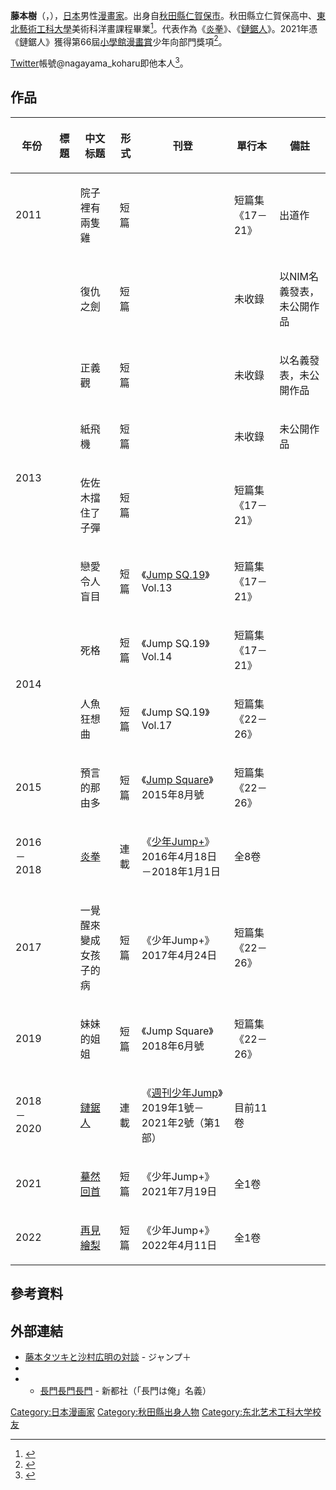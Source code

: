 {{noteTA
|zh-tw:鏈鋸人;zh-cn:电锯人
}}
{{Infobox 漫畫家
|圖片 = 
|姓名 = 藤本 樹
|日語原文 = 藤本 タツキ
|羅馬字 = Fujimoto Tatsuki
|性別 = 男
|出生日期 = {{Birth date and age|1992|10|10}}
|出生地點 = {{JPN}}[[秋田县|秋田县]][[仁贺保市|仁贺保市]]
|逝世日期 = 
|逝世地點 = 
|國籍 = {{JPN}}
|職業 = [[漫畫家|漫畫家]]
|活躍時期 = 2013年—
|類型 = 少年漫畫
|代表作 = 《[[炎拳|炎拳]]》<br />《[[鏈鋸人|鏈鋸人]]》
|獎項 = 2013年第11期[[Jump_Square|Jump Square]] crown新人漫画獎（《恋爱令人盲目》）
|簽名 = 
|官方網站 = 
}}
'''藤本樹'''（{{lang-ja|藤本タツキ}}，{{bd|1992年|10月10日||}}），[[日本|日本]]男性[[漫畫家|漫畫家]]。出身自[[秋田縣|秋田縣]][[仁賀保市|仁賀保市]]。秋田縣立仁賀保高中、[[東北藝術工科大學|東北藝術工科大學]]美術科洋畫課程畢業<ref>{{cite web|url=https://www.tuad.ac.jp/graduates_old/gra058/|script-title=ja:漫画家｜藤本 タツキ|publisher=[[東北藝術工科大學|東北藝術工科大學]]|date=|accessdate=2020-12-12|language=ja|archive-date=2021-01-11|archive-url=https://web.archive.org/web/20210111151718/https://www.tuad.ac.jp/graduates_old/gra058/|dead-url=no}}</ref>。代表作為《[[炎拳|炎拳]]》、《[[鏈鋸人|鏈鋸人]]》。2021年憑《鏈鋸人》獲得第66屆[[小學館漫畫賞|小學館漫畫賞]]少年向部門獎項<ref>{{cite web|url=https://comics.shogakukan.co.jp/news/28695|script-title=ja:第66回小学館漫画賞最終選考結果のお知らせ|publisher=[[小學館|小學館]]|date=2021-01-19|accessdate=2021-01-19|language=ja|archive-date=2021-02-25|archive-url=https://web.archive.org/web/20210225004708/https://comics.shogakukan.co.jp/news/28695|dead-url=no}}</ref>。

[[Twitter|Twitter]]帳號@nagayama_koharu即他本人<ref>{{cite web|url=https://rookie.shonenjump.com/info/entry/202007_blog|script-title=ja:【第66回】担当作家 藤本タツキ先生Q&A！|publisher=[[集英社|集英社]]|date=2020-07-02|accessdate=2020-12-12|language=ja|archive-date=2020-11-29|archive-url=https://web.archive.org/web/20201129083248/https://rookie.shonenjump.com/info/entry/202007_blog|dead-url=no}}</ref>。

== 作品 ==
{| class="wikitable" style="font-size:small"
|-
! 年份 !! 標題 !! 中文标题 !! 形式 !! 刊登 !! 單行本 !! 備註 
|-
| 2011 || {{lang|ja|庭には二羽ニワトリがいた}} || 院子裡有兩隻雞 || 短篇 || || 短篇集《17－21》 || 出道作
|-
|  || {{lang|ja|復讐の剣}} || 復仇之劍 || 短篇 || || 未收錄 || 以NIM名義發表，未公開作品
|-
| rowspan="4" | 2013 || {{lang|ja|正義の見方}} || 正義觀|| 短篇 || || 未收錄 || 以{{lang|ja|藤本たつき}}名義發表，未公開作品
|-
| {{lang|ja|かみひこうき}} || 紙飛機 || 短篇  || || 未收錄 || 未公開作品
|-
| {{lang|ja|佐々木くんが銃弾止めた}} || 佐佐木擋住了子彈 || 短篇 || || 短篇集《17－21》 || 
|-
| {{lang|ja|恋は盲目}} || 戀愛令人盲目 || 短篇 || 《[[Jump_Square|Jump SQ.19]]》Vol.13 || 短篇集《17－21》|| 
|-
| rowspan="2" | 2014 || {{lang|ja|シカク}} || 死格 || 短篇 || 《Jump SQ.19》Vol.14 || 短篇集《17－21》|| 
|-
| {{lang|ja|人魚ラプソディ}} || 人魚狂想曲 ||短篇 || 《Jump SQ.19》Vol.17 || 短篇集《22－26》|| 
|-
| 2015 || {{lang|ja|予言のナユタ}} || 預言的那由多 ||短篇 || 《[[Jump_Square|Jump Square]]》2015年8月號 || 短篇集《22－26》|| 
|-
| 2016－2018 || {{lang|ja|ファイアパンチ}} || [[炎拳|炎拳]] || 連載 || 《[[少年Jump+|少年Jump+]]》2016年4月18日－2018年1月1日 || 全8卷 || 
|-
| 2017 || {{lang|ja|目が覚めたら女の子になっていた病}} || 一覺醒來變成女孩子的病 || 短篇 || 《少年Jump+》2017年4月24日 || 短篇集《22－26》|| 
|-
| 2019 || {{lang|ja|妹の姉}} || 妹妹的姐姐 ||短篇 || 《Jump Square》2018年6月號 || 短篇集《22－26》|| 
|-
| 2018－2020 ||{{lang|ja|チェンソーマン}} || [[鏈鋸人|鏈鋸人]] ||  連載 || 《[[週刊少年Jump|週刊少年Jump]]》2019年1號－2021年2號（第1部） || 目前11卷 || 
|-
| 2021 || {{lang|ja|ルックバック}}||[[驀然回首_(漫畫)|驀然回首]] || 短篇 || 《少年Jump+》2021年7月19日 || 全1卷 || 
|-
| 2022 || {{lang|ja|さよなら絵梨}}||[[再見繪梨|再見繪梨]] || 短篇 || 《少年Jump+》2022年4月11日 || 全1卷 || 

|}

== 參考資料 ==
{{Reflist}}

== 外部連結 ==
*[https://sp.shonenjump.com/p/sp/1706/fp_interview/ 藤本タツキと沙村広明の対談] - ジャンプ＋
* {{Twitter|nagayama_koharu|ながやま　こはる}}{{in lang|ja}}
*{{ann|people|159143}}
** [http://nagatoisme.web.fc2.com/index.html 長門長門長門] - 新都社（「長門は俺」名義）

{{小学馆漫画赏少年向部门}}
{{Authority control}}
{{DEFAULTSORT:fujimoto tatsuki}}
[[Category:日本漫画家|Category:日本漫画家]]
[[Category:秋田縣出身人物|Category:秋田縣出身人物]]
[[Category:东北艺术工科大学校友|Category:东北艺术工科大学校友]]